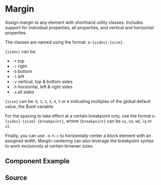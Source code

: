 

# Margin

Assign margin to any element with shorthand utility classes. Includes support for individual properties, all properties, and vertical and horizontal properties.

The classes are named using the format: `m-{sides}-{size}`.

`{sides}` can be:

-   `-t` top
-   `-r` right
-   `-b` bottom
-   `-l` left
-   `-v` vertical, top & bottom sides
-   `-h` horizontal, left & right sides
-   `-a` all sides

`{size}` can be:
`0`, `1`, `2`, `3`, `4`, `5` or `6` indicating multiples of the global default value, the $unit variable.

For the spacing to take effect at a certain breakpoint only, use the format `m-{sides}-{size}-{breakpoint}`, where `{breakpoint}` can be `xs`, `sm`, `md`, `lg` or `xl`.

Finally, you can use `-m-h-c` to horizontally center a block element with an assigned width. Margin-centering can also leverage the breakpoint syntax to work exclusively at certain browser sizes.

## Component Example

<Canvas of={MarginStories.Default} />

## Source

<Source of={MarginStories.Default} />
